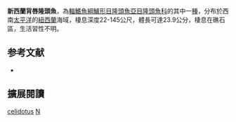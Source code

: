 {{Speciesbox
| image = 
| image_width = 250px
| status = LC
| status_system = IUCN3.1
| genus = Notolabrus
| species = celidotus
| authority = Bloch & Schneider, 1801
| synonyms = 
}}

'''新西蘭背唇隆頭魚'''，為[[輻鰭魚綱|輻鰭魚綱]][[鱸形目|鱸形目]][[隆頭魚亞目|隆頭魚亞目]][[隆頭魚科|隆頭魚科]]的其中一[[種|種]]，分布於西南[[太平洋|太平洋]]的[[紐西蘭|紐西蘭]]海域，棲息深度22-145公尺，體長可達23.9公分，棲息在礁石區，生活習性不明。

==参考文献==
*{{FishBase_species|genus=Notolabrus|species=celidotus|year=2013|month=8}}
== 擴展閱讀 ==
{{refbegin}}
{{wikispecies-inline|Notolabrus celidotus|新西蘭背唇隆頭魚}}
{{refend}}
{{Taxonbar|from=Q1856941}}

[[Category:背唇隆頭魚屬|celidotus]]
[[Category:1801年描述的魚類|N]]


{{鱸形目小作品}}